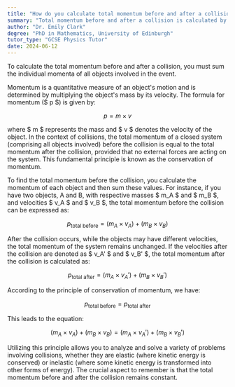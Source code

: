 ```yaml
---
title: "How do you calculate total momentum before and after a collision?"
summary: "Total momentum before and after a collision is calculated by summing the individual momenta of all objects involved in the collision."
author: "Dr. Emily Clark"
degree: "PhD in Mathematics, University of Edinburgh"
tutor_type: "GCSE Physics Tutor"
date: 2024-06-12
---
```


To calculate the total momentum before and after a collision, you must sum the individual momenta of all objects involved in the event.

Momentum is a quantitative measure of an object's motion and is determined by multiplying the object's mass by its velocity. The formula for momentum ($ p $) is given by:

$$
p = m \times v
$$

where $ m $ represents the mass and $ v $ denotes the velocity of the object. In the context of collisions, the total momentum of a closed system (comprising all objects involved) before the collision is equal to the total momentum after the collision, provided that no external forces are acting on the system. This fundamental principle is known as the conservation of momentum.

To find the total momentum before the collision, you calculate the momentum of each object and then sum these values. For instance, if you have two objects, A and B, with respective masses $ m_A $ and $ m_B $, and velocities $ v_A $ and $ v_B $, the total momentum before the collision can be expressed as:

$$
p_{\text{total before}} = (m_A \times v_A) + (m_B \times v_B)
$$

After the collision occurs, while the objects may have different velocities, the total momentum of the system remains unchanged. If the velocities after the collision are denoted as $ v_A' $ and $ v_B' $, the total momentum after the collision is calculated as:

$$
p_{\text{total after}} = (m_A \times v_A') + (m_B \times v_B')
$$

According to the principle of conservation of momentum, we have:

$$
p_{\text{total before}} = p_{\text{total after}}
$$

This leads to the equation:

$$
(m_A \times v_A) + (m_B \times v_B) = (m_A \times v_A') + (m_B \times v_B')
$$

Utilizing this principle allows you to analyze and solve a variety of problems involving collisions, whether they are elastic (where kinetic energy is conserved) or inelastic (where some kinetic energy is transformed into other forms of energy). The crucial aspect to remember is that the total momentum before and after the collision remains constant.
    